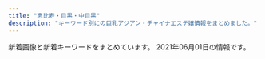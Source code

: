 ```yaml
---
title: "恵比寿・目黒・中目黒"
description: "キーワード別にの巨乳アジアン・チャイナエステ嬢情報をまとめました。"
---
```


新着画像と新着キーワードをまとめています。
2021年06月01日の情報です。

<DmmAffiliateIns />
<KeywordTable
  shops={
    [
    {
        "keywords": {
            "D": 6,
            "C": 10
        },
        "img_links": [
            "https://lumia.tokyo/images/therapist/th_rei.jpg",
            "https://lumia.tokyo/images/slide/main_slide_campaign_sp.jpg",
            "https://lumia.tokyo/images/therapist/th_yui.jpg",
            "https://lumia.tokyo/images/therapist/th_sora.jpg",
            "https://lumia.tokyo/images/therapist/th_rin.jpg",
            "https://lumia.tokyo/images/therapist/th_mio2.jpg",
            "https://lumia.tokyo/images/therapist/th_hina.jpg",
            "https://lumia.tokyo/images/therapist/th_hana.jpg",
            "https://lumia.tokyo/images/therapist/th_hina2.jpg",
            "https://lumia.tokyo/images/therapist/th_momo.jpg",
            "https://lumia.tokyo/images/slide/new_open_sp.jpg",
            "https://lumia.tokyo/images/therapist/th_mio.jpg"
        ],
        "url": "https://lumia.tokyo/",
        "name": "Lumia\uff5e\u30eb\u30df\u30a2",
        "station": "\u4e2d\u76ee\u9ed2\u99c5"
    },
    {
        "keywords": {},
        "url": "https://meguro-babel.com/",
        "name": "\u30d0\u30d9\u30eb",
        "img_links": [
            "https://meguro-babel.com/girl/21.jpg",
            "https://meguro-babel.com/topics/img/145-1.jpg",
            "https://meguro-babel.com/images/room/photo03.jpg",
            "https://meguro-babel.com/topics/img/156-1.jpg",
            "https://meguro-babel.com/girl/8.jpg",
            "https://meguro-babel.com/girl/1.jpg",
            "https://meguro-babel.com/girl/9.jpg",
            "https://meguro-babel.com/girl/5.jpg",
            "https://meguro-babel.com/girl/4.jpg",
            "https://meguro-babel.com/images/room/photo02.jpg",
            "https://meguro-babel.com/images/qr.jpg",
            "https://meguro-babel.com/images/img_1.jpg",
            "https://meguro-babel.com/girl/24.jpg",
            "https://meguro-babel.com/images/room/photo01.jpg",
            "https://meguro-babel.com/images/topimg4.jpg",
            "https://meguro-babel.com/images/room/photo04.jpg",
            "https://meguro-babel.com/girl/15.jpg",
            "https://meguro-babel.com/topics/img/157-1.jpg",
            "https://meguro-babel.com/girl/7.jpg"
        ],
        "station": "JR\u76ee\u9ed2\u99c5\u6771\u53e3"
    },
    {
        "station": "JR\u6075\u6bd4\u5bff\u99c5\u897f\u53e3",
        "name": "\u3072\u307e\u308f\u308a",
        "keywords": {},
        "img_links": [
            "http://www.himawari-aroma.xyz/images/staff/3/mayu.png",
            "http://www.himawari-aroma.xyz/images/sys.jpg",
            "http://www.himawari-aroma.xyz/images/shop/4/1.jpg",
            "http://www.himawari-aroma.xyz/images/psd/off.jpg",
            "http://www.himawari-aroma.xyz/images/13.png",
            "http://www.himawari-aroma.xyz/images/staff/3/ami.png",
            "http://www.himawari-aroma.xyz/images/shop/1.png",
            "http://www.himawari-aroma.xyz/images/shop/4/2.jpg"
        ],
        "url": "http://www.himawari-aroma.xyz/"
    },
    {
        "url": "http://kintsuki.este88.com/",
        "name": "\u91d1\u306e\u6708",
        "img_links": [
            "http://kintsuki.este88.com/gals/koyuki1.jpg",
            "http://kintsuki.este88.com/images/r01.jpg",
            "http://kintsuki.este88.com/images/r02.jpg",
            "http://kintsuki.este88.com/gals/mika1.jpg",
            "http://kintsuki.este88.com/images/ph1.jpg",
            "http://kintsuki.este88.com/gals/kana1.jpg",
            "http://kintsuki.este88.com/gals/kixyoko1.jpg",
            "http://kintsuki.este88.com/gals/yuyu1.jpg",
            "http://kintsuki.este88.com/gals/kaori1.jpg",
            "http://kintsuki.este88.com/gals/rina1.jpg",
            "http://kintsuki.este88.com/gals/rei1.jpg",
            "http://kintsuki.este88.com/images/r04.jpg",
            "http://kintsuki.este88.com/gals/momo1.jpg"
        ],
        "station": "JR\u76ee\u9ed2\u99c5\u6771\u53e3",
        "keywords": {}
    },
    {
        "url": "http://victoria.tyo.cm/",
        "img_links": [
            "http://victoria.tyo.cm/photos/sites/13/2019/01/2019011103510521.jpg",
            "http://victoria.tyo.cm/photos/sites/13/2018/12/2018121502493847.jpg",
            "http://victoria.tyo.cm/photos/sites/13/2020/02/2020021307433041.jpg",
            "http://victoria.tyo.cm/photos/sites/13/2019/02/2019022703022355.jpg",
            "http://victoria.tyo.cm/photos/sites/13/2018/12/2018122904422525.jpg",
            "http://victoria.tyo.cm/photos/sites/13/2018/12/2018121502493814.jpg",
            "http://victoria.tyo.cm/images/room4.jpg",
            "http://victoria.tyo.cm/photos/sites/13/2019/08/2019080607062415.jpg",
            "http://victoria.tyo.cm/photos/sites/13/2021/02/2021021509575615.jpg",
            "http://victoria.tyo.cm/images/mobile.jpg",
            "http://victoria.tyo.cm/images/s_staff.png",
            "http://victoria.tyo.cm/images/room2.jpg",
            "http://victoria.tyo.cm/images/top.jpg",
            "http://victoria.tyo.cm/photos/sites/13/2019/07/2019070206503156.jpg",
            "http://victoria.tyo.cm/photos/sites/13/2018/12/2018122701570616.jpg",
            "http://victoria.tyo.cm/photos/sites/13/2018/12/2018122904411765.jpg",
            "http://victoria.tyo.cm/photos/sites/13/2019/12/2019120106181894.jpg",
            "http://victoria.tyo.cm/photos/sites/13/2020/10/2020100803550565.jpg",
            "http://victoria.tyo.cm/photos/sites/13/2019/02/2019021407162693.jpg",
            "http://victoria.tyo.cm/images/news.jpg",
            "http://victoria.tyo.cm/photos/sites/13/2020/01/2020012005552622.jpg",
            "http://victoria.tyo.cm/photos/sites/13/2019/12/2019120904521737.jpg",
            "http://victoria.tyo.cm/photos/sites/13/2019/01/2019012108071242.jpg",
            "http://victoria.tyo.cm/photos/sites/13/2018/12/2018122701570643.jpg",
            "http://victoria.tyo.cm/photos/sites/13/2019/06/2019061005275095.jpg",
            "http://victoria.tyo.cm/photos/sites/13/2020/03/2020031904101259.jpg",
            "http://victoria.tyo.cm/photos/sites/13/2018/12/2018121502493879.jpg",
            "http://victoria.tyo.cm/images/pick.jpg",
            "http://victoria.tyo.cm/photos/sites/13/2019/04/2019041807165826.jpg",
            "http://victoria.tyo.cm/photos/sites/13/2020/02/2020020104570910.jpg",
            "http://victoria.tyo.cm/photos/sites/13/2019/10/2019101403232834.jpg",
            "http://victoria.tyo.cm/photos/sites/13/2019/12/2019120406433710.jpg",
            "http://victoria.tyo.cm/photos/sites/13/2019/01/2019012509534353.jpg",
            "http://victoria.tyo.cm/photos/sites/13/2019/01/2019010506292922.jpg",
            "http://victoria.tyo.cm/photos/sites/13/2020/01/2020012005552181.jpg",
            "http://victoria.tyo.cm/photos/sites/13/2019/10/2019100904082968.jpg",
            "http://victoria.tyo.cm/images/room1.jpg",
            "http://victoria.tyo.cm/photos/sites/13/2020/01/2020011205500461.jpg",
            "http://victoria.tyo.cm/photos/sites/13/2019/01/2019010506293526.jpg",
            "http://victoria.tyo.cm/photos/sites/13/2019/04/2019040304024424.jpg",
            "http://victoria.tyo.cm/photos/sites/13/2018/12/2018121502493953.jpg",
            "http://victoria.tyo.cm/photos/sites/13/2019/01/2019012509505197.jpg",
            "http://victoria.tyo.cm/images/room3.jpg",
            "http://victoria.tyo.cm/photos/sites/13/2019/02/2019021206543056.jpg",
            "https://www.a-side.com/ad/koko/include/banner/koko_125x125.png",
            "http://victoria.tyo.cm/photos/sites/13/2020/01/2020011104241542.jpg",
            "http://victoria.tyo.cm/photos/sites/13/2019/05/201905100639429.jpg",
            "http://victoria.tyo.cm/images/face.jpg",
            "http://victoria.tyo.cm/photos/sites/13/2019/10/2019100904083557.jpg",
            "http://victoria.tyo.cm/photos/sites/13/2019/12/2019120904521188.jpg",
            "http://victoria.tyo.cm/photos/sites/13/2020/02/202002030340133.jpg"
        ],
        "keywords": {
            "F": 1,
            "89": 1,
            "85": 8,
            "83": 7,
            "D": 21,
            "87": 4,
            "82": 2,
            "C": 7,
            "93": 1,
            "E": 3,
            "G": 1,
            "86": 10
        },
        "name": "Victoria\u30fb\u30d3\u30af\u30c8\u30ea\u30a2",
        "station": "JR\u76ee\u9ed2\u99c5\u6771\u53e3"
    },
    {
        "url": "http://angel.jpn.cm/",
        "name": "Angel-\u30a8\u30f3\u30b8\u30a7\u30eb-",
        "station": "JR\u76ee\u9ed2\u99c5\u6771\u53e3",
        "keywords": {
            "90": 1,
            "D": 25,
            "84": 1,
            "86": 10,
            "85": 6,
            "F": 1,
            "88": 2,
            "C": 41,
            "87": 4,
            "89": 3,
            "E": 4
        },
        "img_links": [
            "http://angel.jpn.cm/images/s_pick.png",
            "http://angel.jpn.cm/photos/sites/3/2016/10/staff01a.jpg",
            "http://angel.jpn.cm/photos/sites/3/2019/11/2019111814073465.jpg",
            "http://angel.jpn.cm/photos/sites/3/2018/06/2018061505064251.jpg",
            "http://angel.jpn.cm/photos/sites/3/2016/08/staff35.jpg",
            "http://angel.jpn.cm/images/room7.jpg",
            "http://angel.jpn.cm/photos/sites/3/2016/08/staff4a.jpg",
            "http://angel.jpn.cm/photos/sites/3/2016/08/staff8.jpg",
            "http://angel.jpn.cm/photos/sites/3/2016/08/staff29.jpg",
            "http://angel.jpn.cm/photos/sites/3/2016/08/staff14.jpg",
            "http://angel.jpn.cm/photos/sites/3/2016/09/72670992207769698.jpg",
            "http://angel.jpn.cm/photos/sites/3/2019/12/2019122718552430.jpg",
            "http://angel.jpn.cm/photos/sites/3/2016/08/staff7.jpg",
            "http://angel.jpn.cm/photos/sites/3/2016/08/staff37.jpg",
            "http://angel.jpn.cm/photos/sites/3/2016/08/staff21.jpg",
            "http://angel.jpn.cm/images/nbj3.jpg",
            "http://angel.jpn.cm/photos/sites/3/2016/08/staff23.jpg",
            "http://cdn.dino-es.com/images/logo/150x40DinoEs.png",
            "http://angel.jpn.cm/photos/sites/3/2016/08/staff8a.jpg",
            "http://angel.jpn.cm/photos/sites/3/2016/08/staff5.jpg",
            "http://angel.jpn.cm/photos/sites/3/2020/09/2020092511154515.jpg",
            "http://angel.jpn.cm/photos/sites/3/2018/09/2018091001155585.jpg",
            "http://angel.jpn.cm/images/info.jpg",
            "http://angel.jpn.cm/images/s_mobile.png",
            "http://angel.jpn.cm/photos/sites/3/2018/11/201811011331167.jpg",
            "http://angel.jpn.cm/photos/sites/3/2018/06/2018062105525655.jpg",
            "http://angel.jpn.cm/images/s_staff.png",
            "http://angel.jpn.cm/photos/sites/3/2016/08/staff28a.jpg",
            "http://angel.jpn.cm/images/s_link.png",
            "http://angel.jpn.cm/photos/sites/3/2018/06/2018061505064271.jpg",
            "http://angel.jpn.cm/photos/sites/3/2019/11/201911181407260.jpg",
            "http://angel.jpn.cm/images/room6.jpg",
            "http://angel.jpn.cm/photos/sites/3/2016/08/staff7a.jpg",
            "http://angel.jpn.cm/photos/sites/3/2016/08/staff37a.jpg",
            "http://angel.jpn.cm/images/mobile.jpg",
            "http://angel.jpn.cm/photos/sites/3/2018/06/2018061601280885.jpg",
            "http://angel.jpn.cm/photos/sites/3/2016/08/staff25.jpg",
            "http://angel.jpn.cm/photos/sites/3/2018/06/2018061601280970.jpg",
            "http://angel.jpn.cm/photos/sites/3/2016/08/staff36g.jpg",
            "http://angel.jpn.cm/photos/sites/3/2016/08/staff4.jpg",
            "http://angel.jpn.cm/photos/sites/3/2016/08/staff3.jpg",
            "http://angel.jpn.cm/photos/sites/3/2019/07/2019071016030711.jpg",
            "http://angel.jpn.cm/images/top01.jpg",
            "http://angel.jpn.cm/photos/sites/3/2017/12/2017122705371661.jpg",
            "http://angel.jpn.cm/photos/sites/3/2017/11/201711280608539.jpg",
            "http://angel.jpn.cm/photos/sites/3/2016/08/staff38.jpg",
            "http://angel.jpn.cm/photos/sites/3/2020/06/2020061515170635.jpg",
            "http://angel.jpn.cm/photos/sites/3/2017/03/2.jpg",
            "http://angel.jpn.cm/images/s_news.png",
            "http://angel.jpn.cm/images/room5.jpg",
            "http://angel.jpn.cm/images/room4.jpg",
            "http://angel.jpn.cm/photos/sites/3/2019/06/2019060510404179.jpg",
            "http://angel.jpn.cm/photos/sites/3/2019/06/201906051042276.jpg",
            "http://angel.jpn.cm/photos/sites/3/2017/12/201712270537317.jpg",
            "http://angel.jpn.cm/images/room3.jpg",
            "http://angel.jpn.cm/photos/sites/3/2016/08/staff36h.jpg",
            "http://angel.jpn.cm/photos/sites/3/2021/02/2021021714005240.jpg",
            "http://angel.jpn.cm/images/top02.jpg",
            "http://angel.jpn.cm/photos/sites/3/2016/08/staff25a.jpg",
            "http://angel.jpn.cm/photos/sites/3/2017/04/1.jpg",
            "http://angel.jpn.cm/photos/sites/3/2016/08/staff28.jpg",
            "http://angel.jpn.cm/photos/sites/3/2016/08/staff22a.jpg",
            "http://angel.jpn.cm/photos/sites/3/2016/08/staff39.jpg",
            "http://angel.jpn.cm/photos/sites/3/2017/11/2017112010234266.jpg",
            "http://angel.jpn.cm/photos/sites/3/2016/08/staff2.jpg",
            "http://angel.jpn.cm/photos/sites/3/2017/01/1.jpg",
            "http://angel.jpn.cm/images/room1.jpg",
            "http://angel.jpn.cm/photos/sites/3/2016/08/staff11.jpg",
            "http://angel.jpn.cm/photos/sites/3/2021/02/2021022516024747.jpg",
            "http://angel.jpn.cm/photos/sites/3/2016/08/staff22.jpg",
            "http://angel.jpn.cm/images/girl-z1.jpg",
            "http://angel.jpn.cm/photos/sites/3/2019/07/2019071213431954.jpg",
            "http://angel.jpn.cm/images/girl-z2.jpg",
            "http://angel.jpn.cm/photos/sites/3/2017/05/8.jpg",
            "http://angel.jpn.cm/photos/sites/3/2016/09/staff40a.jpg",
            "http://angel.jpn.cm/photos/sites/3/2019/10/2019100910242499.jpg",
            "http://angel.jpn.cm/photos/sites/3/2019/12/2019122718552333.jpg",
            "http://angel.jpn.cm/photos/sites/3/2016/08/staff24.jpg",
            "http://angel.jpn.cm/photos/sites/3/2016/08/staff14a.jpg",
            "http://angel.jpn.cm/photos/sites/3/2016/10/staff01.jpg",
            "http://angel.jpn.cm/photos/sites/3/2016/09/staff40.jpg",
            "http://angel.jpn.cm/images/room2.jpg",
            "http://angel.jpn.cm/photos/sites/3/2019/12/2019122718552413.jpg"
        ]
    },
    {
        "station": "JR\u6075\u6bd4\u5bff\u99c5\u897f\u53e3",
        "keywords": {},
        "img_links": [
            "http://www.ourstarts.site/templets/default/picture/close.png",
            "http://www.ourstarts.site/templets/default/images/t1.jpg",
            "http://www.ourstarts.site/uploads/180917/1-1P91G6122J28.jpg",
            "http://www.ourstarts.site/templets/default/images/t3.jpg",
            "http://www.ourstarts.site/templets/default/picture/foot_tel.png",
            "http://www.ourstarts.site/uploads/200729/1-200H9140K5J4.jpg",
            "http://www.ourstarts.site/templets/default/picture/timg (1).png",
            "http://www.ourstarts.site/templets/default/picture/staff.png",
            "http://www.ourstarts.site/templets/default/picture/tel_contact.png",
            "http://www.ourstarts.site/templets/default/picture/right.png",
            "http://www.ourstarts.site/uploads/allimg/200729/1-200H9141912.jpg",
            "http://www.ourstarts.site/templets/default/picture/head_tell.png",
            "http://www.ourstarts.site/uploads/allimg/200729/1-200H9141229.jpg",
            "http://www.ourstarts.site/uploads/200729/1-200H9141612609.jpg",
            "http://www.ourstarts.site/uploads/allimg/200729/1-200H9141213.jpg",
            "http://www.ourstarts.site/uploads/200729/1-200H9140Q13E.jpg",
            "http://www.ourstarts.site/templets/default/picture/news.png",
            "http://www.ourstarts.site/templets/default/images/t2.jpg"
        ],
        "url": "http://www.ourstarts.site/",
        "name": "\u30cb\u30e3\u30fc\u30cb\u30e3\u30fc"
    },
    {
        "name": "OnlyOne",
        "station": "JR\u76ee\u9ed2\u99c5\u897f\u53e3",
        "img_links": [
            "http://onlyone.tyo.cm/photos/sites/5/2019/02/2019022310334774.jpg",
            "http://onlyone.tyo.cm/photos/sites/5/2019/07/2019071716092046.jpg",
            "http://onlyone.tyo.cm/photos/sites/5/2019/07/2019070616424775.jpg",
            "http://onlyone.tyo.cm/photos/sites/5/2018/07/2018071709241386.jpg",
            "http://onlyone.tyo.cm/photos/sites/5/2020/05/2020051419324761.jpg",
            "http://onlyone.tyo.cm/photos/sites/5/2021/02/2021022216501749.jpg",
            "http://onlyone.tyo.cm/photos/sites/5/2019/01/2019011814353078.jpg",
            "http://onlyone.tyo.cm/photos/sites/5/2018/07/2018071709242171.jpg",
            "http://onlyone.tyo.cm/images/room2.jpg",
            "http://onlyone.tyo.cm/photos/sites/5/2019/06/2019060510472559.jpg",
            "http://onlyone.tyo.cm/images/s_staff.png",
            "http://onlyone.tyo.cm/images/s_link.png",
            "http://onlyone.tyo.cm/photos/sites/5/2019/01/2019013017371133.jpg",
            "http://onlyone.tyo.cm/photos/sites/5/2021/05/2021050615551714.jpg",
            "http://onlyone.tyo.cm/photos/sites/5/2020/09/2020092510524025.jpg",
            "http://onlyone.tyo.cm/photos/sites/5/2021/02/202102181024101.jpg",
            "http://onlyone.tyo.cm/photos/sites/5/2018/08/2018080308152252.jpg",
            "http://onlyone.tyo.cm/photos/sites/5/2019/07/201907171609201.jpg",
            "http://onlyone.tyo.cm/images/room1.jpg",
            "http://onlyone.tyo.cm/photos/sites/5/2019/03/2019030418403098.jpg",
            "http://onlyone.tyo.cm/photos/sites/5/2018/10/201810181432433.jpg",
            "http://onlyone.tyo.cm/photos/sites/5/2019/12/2019120510353312.jpg",
            "http://onlyone.tyo.cm/images/new.jpg",
            "http://onlyone.tyo.cm/photos/sites/5/2021/02/2021022515094363.jpg",
            "http://onlyone.tyo.cm/photos/sites/5/2020/06/2020060815500896.jpg",
            "http://onlyone.tyo.cm/photos/sites/5/2020/09/2020090210405221.jpg",
            "http://onlyone.tyo.cm/photos/sites/5/2020/07/2020070217061815.jpg",
            "http://onlyone.tyo.cm/photos/sites/5/2019/08/2019082610481667.jpg",
            "http://onlyone.tyo.cm/photos/sites/5/2020/01/2020011413501066.jpg",
            "http://onlyone.tyo.cm/photos/sites/5/2017/11/2017112708111797.jpg",
            "http://onlyone.tyo.cm/photos/sites/5/2019/06/2019060510384975.jpg",
            "http://onlyone.tyo.cm/photos/sites/5/2020/02/2020022610121615.jpg",
            "http://onlyone.tyo.cm/images/line.jpg",
            "http://onlyone.tyo.cm/images/top.png",
            "http://onlyone.tyo.cm/photos/sites/5/2018/08/2018082407542866.jpg",
            "http://onlyone.tyo.cm/photos/sites/5/2021/03/2021030316101022.jpg",
            "http://onlyone.tyo.cm/photos/sites/5/2018/09/2018092710191274.jpg",
            "http://onlyone.tyo.cm/photos/sites/5/2018/06/2018062904050630.jpg",
            "http://onlyone.tyo.cm/photos/sites/5/2020/01/2020011412572423.jpg",
            "http://onlyone.tyo.cm/photos/sites/5/2019/11/2019110105152849.jpg",
            "http://onlyone.tyo.cm/photos/sites/5/2020/09/2020092510523998.jpg",
            "http://onlyone.tyo.cm/photos/sites/5/2021/02/202102201049167.jpg",
            "http://onlyone.tyo.cm/photos/sites/5/2019/11/2019110105153240.jpg",
            "http://onlyone.tyo.cm/photos/sites/5/2019/02/2019022310345266.jpg",
            "http://onlyone.tyo.cm/photos/sites/5/2019/12/2019121715483135.jpg",
            "http://onlyone.tyo.cm/images/room4.jpg",
            "http://onlyone.tyo.cm/photos/sites/5/2020/01/2020011413500417.jpg",
            "http://onlyone.tyo.cm/photos/sites/5/2020/09/2020092218541894.jpg",
            "http://onlyone.tyo.cm/photos/sites/5/2018/11/2018110713255310.jpg",
            "http://onlyone.tyo.cm/photos/sites/5/2020/07/2020070215334437.jpg",
            "http://onlyone.tyo.cm/images/room3.jpg",
            "http://onlyone.tyo.cm/images/acc3.jpg",
            "http://onlyone.tyo.cm/photos/sites/5/2020/09/2020092617301564.jpg",
            "http://onlyone.tyo.cm/photos/sites/5/2021/03/2021030316101626.jpg",
            "http://onlyone.tyo.cm/photos/sites/5/2018/11/2018112110301745.jpg",
            "http://onlyone.tyo.cm/photos/sites/5/2019/05/2019052911352557.jpg",
            "http://onlyone.tyo.cm/photos/sites/5/2019/08/2019080815010066.jpg",
            "http://onlyone.tyo.cm/images/acc2.jpg",
            "http://onlyone.tyo.cm/images/acc4.jpg",
            "http://onlyone.tyo.cm/photos/sites/5/2020/09/2020092510523723.jpg",
            "http://onlyone.tyo.cm/photos/sites/5/2020/03/2020031716151746.jpg",
            "http://onlyone.tyo.cm/photos/sites/5/2019/11/2019112117013754.jpg",
            "http://onlyone.tyo.cm/photos/sites/5/2019/05/2019050915292562.jpg",
            "http://onlyone.tyo.cm/photos/sites/5/2018/03/2018031607430562.jpg",
            "http://onlyone.tyo.cm/photos/sites/5/2021/02/2021021810240848.jpg",
            "http://onlyone.tyo.cm/images/acc1.jpg",
            "http://onlyone.tyo.cm/photos/sites/5/2019/07/2019070711031982.jpg"
        ],
        "url": "http://onlyone.tyo.cm/",
        "keywords": {
            "88": 3,
            "87": 5,
            "C": 4,
            "84": 1,
            "D": 26,
            "83": 3,
            "E": 2,
            "86": 12,
            "85": 8,
            "F": 1
        }
    },
    {
        "name": "\u685c\u6e80\u958b",
        "img_links": [
            "http://sakuram.jpest.net/images/tit_pro.jpg",
            "http://sakuram.jpest.net/images/g0.jpg",
            "http://sakuram.jpest.net/images/c8.jpg",
            "http://sakuramadmin.jpest.net/uploads//2021031911082377-e1616152110616.jpeg",
            "http://sakuram.jpest.net/images/tit_new.jpg",
            "http://sakuram.jpest.net/images/top.jpg",
            "http://sakuram.jpest.net/images/c4.jpg",
            "http://sakuramadmin.jpest.net/uploads//2021031911065558-e1616152029628.jpeg",
            "http://sakuram.jpest.net/images/sp_tit_pro.jpg",
            "http://sakuramadmin.jpest.net/uploads//2021031911072093-e1616152076234.jpeg",
            "http://sakuram.jpest.net/images/tit_staff.jpg",
            "http://sakuram.jpest.net/images/tel.png",
            "http://sakuram.jpest.net/images/sp_tit_pick.jpg",
            "http://sakuram.jpest.net/images/sp_tit_massage.jpg",
            "http://sakuram.jpest.net/images/c5.jpg",
            "http://sakuram.jpest.net/images/c7.jpg",
            "http://sakuramadmin.jpest.net/uploads//2021051906122737-scaled-e1621404764474.jpeg",
            "http://sakuram.jpest.net/images/sp_tit_new.jpg",
            "http://sakuramadmin.jpest.net/uploads//2021050608205136-e1620289297840.jpeg",
            "http://sakuram.jpest.net/images/sp_tit_staff.jpg",
            "http://sakuram.jpest.net/images/c6.jpg",
            "http://sakuramadmin.jpest.net/uploads//2021052304205836-e1621743673429.jpeg",
            "http://sakuram.jpest.net/images/acc.jpg",
            "http://sakuramadmin.jpest.net/uploads//2021051616285979-e1621182557998.jpeg",
            "http://sakuram.jpest.net/images/tit_sch.jpg",
            "http://sakuram.jpest.net/images/c1.jpg",
            "http://sakuram.jpest.net/images/c3.jpg",
            "http://sakuram.jpest.net/images/tit_massage.jpg",
            "http://sakuramadmin.jpest.net/uploads//2021051404342418-e1620966876658.jpeg",
            "http://sakuram.jpest.net/images/c2.jpg",
            "http://sakuramadmin.jpest.net/uploads//2021051616283953-e1621182530874.jpeg",
            "http://sakuram.jpest.net/images/c9.jpg"
        ],
        "url": "http://sakuram.jpest.net/",
        "station": "JR\u6075\u6bd4\u5bff\u897f\u53e3",
        "keywords": {
            "C": 1,
            "86": 1,
            "E": 1
        }
    },
    {
        "url": "http://nakamegurofun.com/",
        "keywords": {
            "C": 1,
            "87": 4,
            "88": 1,
            "85": 1,
            "D": 5
        },
        "img_links": [
            "http://nakamegurofun.com/files/006-030964.jpg",
            "http://nakamegurofun.com/files/0054f22.jpg",
            "http://nakamegurofun.com/files/0030964.jpg",
            "http://nakamegurofun.com/files/0034f22.jpg",
            "http://nakamegurofun.com/images/s1.jpg",
            "http://nakamegurofun.com/images/s4.jpg",
            "http://nakamegurofun.com/files/0020964.jpg",
            "http://nakamegurofun.com/files/0050964.jpg",
            "http://nakamegurofun.com/files/002fa9d.jpg",
            "http://nakamegurofun.com/images/shop/shop02.jpg",
            "http://nakamegurofun.com/files/007-030964.jpg",
            "http://nakamegurofun.com/files/008fa9d.jpg",
            "http://nakamegurofun.com/files/002-020964.jpg",
            "http://nakamegurofun.com/files/006-020964.jpg",
            "http://nakamegurofun.com/images/s5.jpg",
            "http://nakamegurofun.com/images/main_bottom.png",
            "http://nakamegurofun.com/images/main_top.png",
            "http://nakamegurofun.com/images/xian.png",
            "http://nakamegurofun.com/files/0080964.jpg",
            "http://nakamegurofun.com/images/service91a6.png",
            "http://nakamegurofun.com/images/s3.jpg",
            "http://nakamegurofun.com/files/0070964.jpg",
            "http://nakamegurofun.com/files/005-030964.jpg",
            "http://nakamegurofun.com/files/0074f22.jpg",
            "http://nakamegurofun.com/files/003-030964.jpg",
            "http://nakamegurofun.com/images/zi_staff.png",
            "http://nakamegurofun.com/files/002-030964.jpg",
            "http://nakamegurofun.com/images/shop/shop04.jpg",
            "http://nakamegurofun.com/files/005fa9d.jpg",
            "http://nakamegurofun.com/images/s2.jpg",
            "http://nakamegurofun.com/files/008-030964.jpg",
            "http://nakamegurofun.com/files/007fa9d.jpg",
            "http://nakamegurofun.com/files/0084f22.jpg",
            "http://nakamegurofun.com/images/zi_massage.png",
            "http://nakamegurofun.com/files/005-020964.jpg",
            "http://nakamegurofun.com/files/003-020964.jpg",
            "http://nakamegurofun.com/images/shop/shop01.jpg",
            "http://nakamegurofun.com/images/shop/shop03.jpg",
            "http://nakamegurofun.com/files/006fa9d.jpg",
            "http://nakamegurofun.com/files/0024f22.jpg",
            "http://nakamegurofun.com/files/008-020964.jpg",
            "http://nakamegurofun.com/files/0060964.jpg",
            "http://nakamegurofun.com/files/003fa9d.jpg",
            "http://nakamegurofun.com/images/infotiao1.jpg",
            "http://nakamegurofun.com/files/0064f22.jpg",
            "http://nakamegurofun.com/files/007-020964.jpg",
            "http://nakamegurofun.com/images/tel.png"
        ],
        "name": "Flower \uff5e\u30d5\u30e9\u30ef\u30fc\uff5e",
        "station": "\u4e2d\u76ee\u9ed2\u99c5\u897f\u53e3"
    },
    {
        "name": "With you\u30fb\u30a6\u30a3\u30ba\u30e6\u30fc",
        "station": "JR\u76ee\u9ed2\u99c5\u6771\u53e3",
        "keywords": {
            "D": 18,
            "C": 36,
            "\u80f8": 2
        },
        "img_links": [
            "http://with-you.tyo.cm/images/top.png",
            "http://with-you.tyo.cm/photos/sites/6/2020/03/2020032714573892.jpg",
            "http://with-you.tyo.cm/photos/sites/6/2019/02/2019021816145119.jpg",
            "http://with-you.tyo.cm/photos/sites/6/2019/11/2019111915264046.jpg",
            "http://with-you.tyo.cm/photos/sites/6/2019/02/2019021816155116.jpg",
            "http://with-you.tyo.cm/photos/sites/6/2019/11/2019112517122617.jpg",
            "http://with-you.tyo.cm/photos/sites/6/2019/10/2019102716505124.jpg",
            "http://with-you.tyo.cm/photos/sites/6/2019/11/2019110107573374.jpg",
            "http://with-you.tyo.cm/photos/sites/6/2020/09/2020092511214697.jpg",
            "http://with-you.tyo.cm/photos/sites/6/2019/11/2019112916075813.jpg",
            "http://with-you.tyo.cm/photos/sites/6/2020/03/2020032714542799.jpg",
            "http://with-you.tyo.cm/photos/sites/6/2019/11/2019112916075124.jpg",
            "http://with-you.tyo.cm/photos/sites/6/2019/11/2019112214502832.jpg",
            "http://with-you.tyo.cm/photos/sites/6/2019/12/2019121017051599.jpg",
            "http://with-you.tyo.cm/images/s_link.jpg",
            "http://with-you.tyo.cm/photos/sites/6/2019/11/2019112214503286.jpg",
            "http://with-you.tyo.cm/photos/sites/6/2019/11/2019112916080552.jpg",
            "http://with-you.tyo.cm/photos/sites/6/2019/11/2019112517121980.jpg",
            "http://with-you.tyo.cm/photos/sites/6/2021/04/2021041715082929.jpg",
            "http://with-you.tyo.cm/photos/sites/6/2019/11/2019111915264240.jpg",
            "http://with-you.tyo.cm/photos/sites/6/2019/10/2019102716505281.jpg",
            "http://with-you.tyo.cm/photos/sites/6/2019/11/2019110806175615.jpg",
            "http://with-you.tyo.cm/photos/sites/6/2019/02/2019021818404723.jpg",
            "http://with-you.tyo.cm/photos/sites/6/2020/06/2020061515324852.jpg",
            "http://with-you.tyo.cm/images/s_staff.jpg",
            "http://with-you.tyo.cm/photos/sites/6/2019/11/2019110606012817.jpg",
            "http://with-you.tyo.cm/photos/sites/6/2019/06/2019060510455732.jpg",
            "http://with-you.tyo.cm/images/s_recuit.jpg",
            "http://with-you.tyo.cm/photos/sites/6/2019/11/2019110107572662.jpg",
            "http://with-you.tyo.cm/photos/sites/6/2019/03/2019030615474648.jpg",
            "http://with-you.tyo.cm/images/s_pick.jpg",
            "http://with-you.tyo.cm/photos/sites/6/2019/11/2019110806175734.jpg",
            "http://with-you.tyo.cm/images/s_news.jpg",
            "http://with-you.tyo.cm/photos/sites/6/2019/12/2019121914290210.jpg",
            "http://with-you.tyo.cm/photos/sites/6/2019/12/2019121017051597.jpg",
            "http://with-you.tyo.cm/photos/sites/6/2019/11/2019110108002447.jpg",
            "http://with-you.tyo.cm/photos/sites/6/2020/06/2020061515330329.jpg",
            "http://with-you.tyo.cm/photos/sites/6/2019/11/2019110108001772.jpg",
            "http://with-you.tyo.cm/photos/sites/6/2019/02/2019021818395644.jpg",
            "http://with-you.tyo.cm/photos/sites/6/2019/12/2019121914290846.jpg"
        ],
        "url": "http://with-you.tyo.cm"
    },
    {
        "station": "JR\u76ee\u9ed2\u99c5\u6771\u53e3",
        "img_links": [
            "http://iyashi-kokoro.info/img/st20.jpg",
            "http://iyashi-kokoro.info/img/s58.jpg",
            "http://iyashi-kokoro.info/img/s60.jpg",
            "http://iyashi-kokoro.info/i/img/st61.jpg",
            "http://iyashi-kokoro.info/img/st44.jpg",
            "http://iyashi-kokoro.info/img/st56.jpg",
            "http://iyashi-kokoro.info/img/botton.jpg",
            "http://iyashi-kokoro.info/img/st29.jpg",
            "http://iyashi-kokoro.info/img/st63.jpg",
            "http://iyashi-kokoro.info/i/img/st60.jpg",
            "http://iyashi-kokoro.info/img/st61.jpg",
            "http://iyashi-kokoro.info/img/st55.jpg",
            "http://iyashi-kokoro.info/img/st58.jpg",
            "http://iyashi-kokoro.info/i/img/st40.jpg",
            "http://iyashi-kokoro.info/i/img/st43.jpg",
            "http://iyashi-kokoro.info/i/img/st65.jpg",
            "http://iyashi-kokoro.info/img/st65.jpg",
            "http://iyashi-kokoro.info/img/st40.jpg",
            "http://iyashi-kokoro.info/img/cam.jpg",
            "http://iyashi-kokoro.info/i/img/st41.jpg",
            "http://iyashi-kokoro.info/i/img/st50.jpg",
            "http://iyashi-kokoro.info/i/img/st63.jpg",
            "http://iyashi-kokoro.info/img/s62.jpg",
            "http://iyashi-kokoro.info/img/st50.jpg",
            "http://iyashi-kokoro.info/img/s63.jpg",
            "http://iyashi-kokoro.info/i/img/st64.jpg",
            "http://iyashi-kokoro.info/i/img/r6.jpg",
            "http://iyashi-kokoro.info/img/st59.jpg",
            "http://iyashi-kokoro.info/i/img/st39.jpg",
            "http://iyashi-kokoro.info/img/s56.jpg",
            "http://iyashi-kokoro.info/i/img/r4.jpg",
            "http://iyashi-kokoro.info/i/img/s1.jpg",
            "http://iyashi-kokoro.info/img/mo.png",
            "http://iyashi-kokoro.info/i/img/r5.jpg",
            "http://iyashi-kokoro.info/img/s54.jpg",
            "http://iyashi-kokoro.info/img/st49.jpg",
            "http://iyashi-kokoro.info/i/img/st59.jpg",
            "http://iyashi-kokoro.info/i/img/s4.jpg",
            "http://iyashi-kokoro.info/i/img/st57.jpg",
            "http://iyashi-kokoro.info/img/st57.jpg",
            "http://iyashi-kokoro.info/img/st46.jpg",
            "http://iyashi-kokoro.info/img/s18.jpg",
            "http://iyashi-kokoro.info/img/st54.jpg",
            "http://iyashi-kokoro.info/i/img/s3.jpg",
            "http://iyashi-kokoro.info/i/img/st42.jpg",
            "http://iyashi-kokoro.info/img/s57.jpg",
            "http://iyashi-kokoro.info/img/st51.jpg",
            "http://iyashi-kokoro.info/img/st60.jpg",
            "http://iyashi-kokoro.info/img/s59.jpg",
            "http://iyashi-kokoro.info/img/st64.jpg",
            "http://iyashi-kokoro.info/img/s55.jpg",
            "http://iyashi-kokoro.info/i/img/st51.jpg",
            "http://iyashi-kokoro.info/i/img/st55.jpg",
            "http://iyashi-kokoro.info/i/img/st49.jpg",
            "http://iyashi-kokoro.info/i/img/st56.jpg",
            "http://iyashi-kokoro.info/img/st62.jpg",
            "http://iyashi-kokoro.info/i/img/st53.jpg",
            "http://iyashi-kokoro.info/img/s64.jpg",
            "http://iyashi-kokoro.info/i/img/st29.jpg",
            "http://iyashi-kokoro.info/img/s65.jpg",
            "http://iyashi-kokoro.info/i/img/st32.jpg",
            "http://iyashi-kokoro.info/img/st41.jpg",
            "http://iyashi-kokoro.info/i/img/st54.jpg",
            "http://iyashi-kokoro.info/i/img/r3.jpg",
            "http://iyashi-kokoro.info/img/fla.jpg",
            "http://iyashi-kokoro.info/i/img/r1.jpg",
            "http://iyashi-kokoro.info/img/st53.jpg",
            "http://iyashi-kokoro.info/img/st43.jpg",
            "http://iyashi-kokoro.info/i/img/st44.jpg",
            "http://iyashi-kokoro.info/img/st39.jpg",
            "http://iyashi-kokoro.info/img/s61.jpg",
            "http://iyashi-kokoro.info/i/img/r2.jpg",
            "http://iyashi-kokoro.info/i/img/st20.jpg",
            "http://iyashi-kokoro.info/img/st42.jpg",
            "http://iyashi-kokoro.info/img/st52.jpg",
            "http://iyashi-kokoro.info/i/img/st62.jpg",
            "http://iyashi-kokoro.info/img/st32.jpg",
            "http://iyashi-kokoro.info/i/img/s2.jpg",
            "http://iyashi-kokoro.info/i/img/st52.jpg",
            "http://iyashi-kokoro.info/i/img/st58.jpg"
        ],
        "name": "\u307f\u3086\u304d",
        "keywords": {
            "85": 5,
            "86": 38,
            "88": 7,
            "D": 40,
            "C": 7,
            "87": 3,
            "E": 13
        },
        "url": "http://iyashi-kokoro.info/"
    },
    {
        "name": "\u7652\u3057\u5bb6",
        "station": "\u897f\u5c0f\u5c71\u99c5",
        "img_links": [
            "http://www.oasis.esjoho.com/files/002-02.jpg",
            "http://www.oasis.esjoho.com/files/004.jpg",
            "http://www.oasis.esjoho.com/files/001.jpg",
            "http://www.oasis.esjoho.com/files/004-02.jpg",
            "http://www.oasis.esjoho.com/files/002.jpg",
            "http://www.oasis.esjoho.com/img/ttl_info.png",
            "http://www.oasis.esjoho.com/files/005.jpg",
            "http://www.oasis.esjoho.com/img/btn_side_mobile.jpg",
            "http://www.oasis.esjoho.com/img/pickup.jpg",
            "http://www.oasis.esjoho.com/img/ttl_news.png",
            "http://www.oasis.esjoho.com/files/001-02.jpg",
            "http://www.oasis.esjoho.com/img/btn_blog.png",
            "http://www.oasis.esjoho.com/img/tel.png",
            "http://www.oasis.esjoho.com/files/005-02.jpg",
            "http://www.oasis.esjoho.com/img/goback.jpg"
        ],
        "url": "http://www.oasis.esjoho.com/",
        "keywords": {
            "85": 2,
            "C": 14,
            "D": 6,
            "87": 4,
            "86": 2
        }
    }
]
}
/>
<DmmAffiliateScript />
